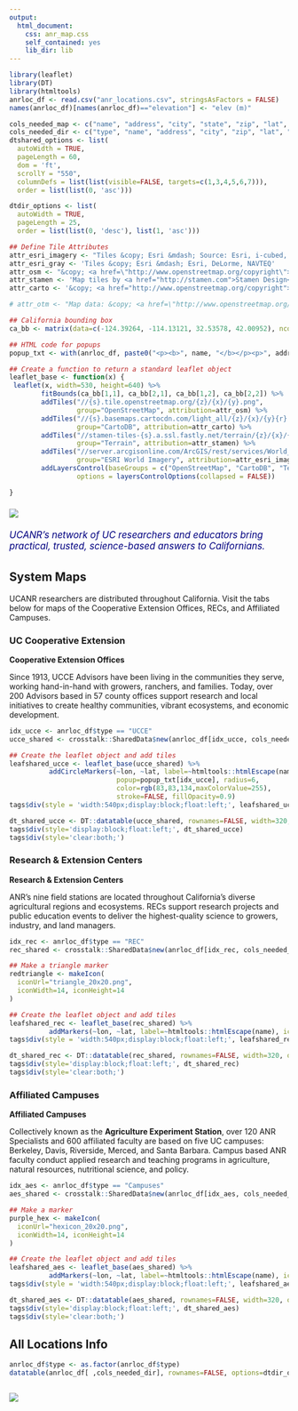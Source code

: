 ```yaml
---
output: 
  html_document:
    css: anr_map.css
    self_contained: yes
    lib_dir: lib
---
```


```r
library(leaflet)
library(DT)
library(htmltools)
anrloc_df <- read.csv("anr_locations.csv", stringsAsFactors = FALSE)
names(anrloc_df)[names(anrloc_df)=="elevation"] <- "elev (m)"

cols_needed_map <- c("name", "address", "city", "state", "zip", "lat", "lon", "elev (m)")
cols_needed_dir <- c("type", "name", "address", "city", "zip", "lat", "lon", "elev (m)")
dtshared_options <- list(
  autoWidth = TRUE,
  pageLength = 60,
  dom = 'ft',
  scrollY = "550",
  columnDefs = list(list(visible=FALSE, targets=c(1,3,4,5,6,7))),
  order = list(list(0, 'asc')))

dtdir_options <- list(
  autoWidth = TRUE,
  pageLength = 25,
  order = list(list(0, 'desc'), list(1, 'asc')))

## Define Tile Attributes
attr_esri_imagery <- "Tiles &copy; Esri &mdash; Source: Esri, i-cubed, USDA, USGS, AEX, GeoEye, Getmapping, Aerogrid, IGN, IGP, UPR-EGP, and the GIS User Community"
attr_esri_gray <- 'Tiles &copy; Esri &mdash; Esri, DeLorme, NAVTEQ'
attr_osm <- "&copy; <a href=\"http://www.openstreetmap.org/copyright\">OpenStreetMap</a>"
attr_stamen <- 'Map tiles by <a href="http://stamen.com">Stamen Design</a>, <a href="http://creativecommons.org/licenses/by/3.0">CC BY 3.0</a> &mdash; Map data &copy; <a href="http://www.openstreetmap.org/copyright">OpenStreetMap</a>'
attr_carto <- '&copy; <a href="http://www.openstreetmap.org/copyright">OpenStreetMap</a> &copy; <a href="https://carto.com/attributions">CARTO</a>'

# attr_otm <- "Map data: &copy; <a href=\"http://www.openstreetmap.org/copyright\">OpenStreetMap</a>, <ahref=\"http://viewfinderpanoramas.org\">SRTM</a> | Map style: &copy; <a href=\"https://opentopomap.org\">OpenTopoMap</a> (<a href=\"https://creativecommons.org/licenses/by-sa/3.0/\">CC-BY-SA</a>)"

## California bounding box
ca_bb <- matrix(data=c(-124.39264, -114.13121, 32.53578, 42.00952), ncol=2, byrow=TRUE)

## HTML code for popups
popup_txt <- with(anrloc_df, paste0("<p><b>", name, "</b></p><p>", address, "<br/>", city, ", ", state, " ", zip, "</p>"))

## Create a function to return a standard leaflet object
leaflet_base <- function(x) {
 leaflet(x, width=530, height=640) %>% 
        fitBounds(ca_bb[1,1], ca_bb[2,1], ca_bb[1,2], ca_bb[2,2]) %>% 
        addTiles("//{s}.tile.openstreetmap.org/{z}/{x}/{y}.png", 
                 group="OpenStreetMap", attribution=attr_osm) %>%
        addTiles("//{s}.basemaps.cartocdn.com/light_all/{z}/{x}/{y}{r}.png", 
                 group="CartoDB", attribution=attr_carto) %>%
        addTiles("//stamen-tiles-{s}.a.ssl.fastly.net/terrain/{z}/{x}/{y}{r}.png", 
                 group="Terrain", attribution=attr_stamen) %>%
        addTiles("//server.arcgisonline.com/ArcGIS/rest/services/World_Imagery/MapServer/tile/{z}/{y}/{x}.png",
                 group="ESRI World Imagery", attribution=attr_esri_imagery) %>%
        addLayersControl(baseGroups = c("OpenStreetMap", "CartoDB", "Terrain", "ESRI World Imagery"),
                 options = layersControlOptions(collapsed = FALSE))

}
```

![](ucanr_new-logo_700x98.png){style="margin:0.5em 0;"}

<div style="font-style:italic; color:navy;font-size:120%; margin-bottom:2em;">UCANR's network of UC researchers and educators bring practical, trusted, science-based answers to Californians.</div>

## System Maps {.tabset .tabset-fade}

UCANR researchers are distributed throughout California. Visit the tabs below for maps of the Cooperative Extension Offices, RECs, and Affiliated Campuses.

### UC Cooperative Extension

**Cooperative Extension Offices**

Since 1913, UCCE Advisors have been living in the communities they serve, working hand-in-hand with growers, ranchers, and families. Today, over 200 Advisors based in 57 county offices support research and local initiatives to create healthy communities, vibrant ecosystems, and economic development.

```r
idx_ucce <- anrloc_df$type == "UCCE"
ucce_shared <- crosstalk::SharedData$new(anrloc_df[idx_ucce, cols_needed_map])

## Create the leaflet object and add tiles
leafshared_ucce <- leaflet_base(ucce_shared) %>%
          addCircleMarkers(~lon, ~lat, label=~htmltools::htmlEscape(name), 
                           popup=popup_txt[idx_ucce], radius=6, 
                           color=rgb(83,83,134,maxColorValue=255), 
                           stroke=FALSE, fillOpacity=0.9)
tags$div(style = 'width:540px;display:block;float:left;', leafshared_ucce)
```

```r
dt_shared_ucce <- DT::datatable(ucce_shared, rownames=FALSE, width=320, options=dtshared_options)
tags$div(style='display:block;float:left;', dt_shared_ucce)
tags$div(style='clear:both;')
```

### Research & Extension Centers

**Research & Extension Centers**

ANR’s nine field stations are located throughout California's diverse agricultural regions and ecosystems. RECs support research projects and public education events to deliver the highest-quality science to growers, industry, and land managers.

```r
idx_rec <- anrloc_df$type == "REC"
rec_shared <- crosstalk::SharedData$new(anrloc_df[idx_rec, cols_needed_map])

## Make a triangle marker
redtriangle <- makeIcon(
  iconUrl="triangle_20x20.png",
  iconWidth=14, iconHeight=14
)

## Create the leaflet object and add tiles
leafshared_rec <- leaflet_base(rec_shared) %>%
          addMarkers(~lon, ~lat, label=~htmltools::htmlEscape(name), icon=redtriangle, popup=popup_txt[idx_rec])
tags$div(style = 'width:540px;display:block;float:left;', leafshared_rec)
```

```r
dt_shared_rec <- DT::datatable(rec_shared, rownames=FALSE, width=320, options=dtshared_options)
tags$div(style='display:block;float:left;', dt_shared_rec)
tags$div(style='clear:both;')
```

### Affiliated Campuses

**Affiliated Campuses**

Collectively known as the **Agriculture Experiment Station**, over 120 ANR Specialists and 600 affiliated faculty are based on five UC campuses: Berkeley, Davis, Riverside, Merced, and Santa Barbara. Campus based ANR faculty conduct applied research and teaching programs in agriculture, natural resources, nutritional science, and policy.

```r
idx_aes <- anrloc_df$type == "Campuses"
aes_shared <- crosstalk::SharedData$new(anrloc_df[idx_aes, cols_needed_map])

## Make a marker
purple_hex <- makeIcon(
  iconUrl="hexicon_20x20.png",
  iconWidth=14, iconHeight=14
)

## Create the leaflet object and add tiles
leafshared_aes <- leaflet_base(aes_shared) %>%
          addMarkers(~lon, ~lat, label=~htmltools::htmlEscape(name), icon=purple_hex, popup=popup_txt[idx_aes])
tags$div(style = 'width:540px;display:block;float:left;', leafshared_aes)
```

```r
dt_shared_aes <- DT::datatable(aes_shared, rownames=FALSE, width=320, options=dtshared_options)
tags$div(style='display:block;float:left;', dt_shared_aes)
tags$div(style='clear:both;')
```

## All Locations Info

```r
anrloc_df$type <- as.factor(anrloc_df$type)
datatable(anrloc_df[ ,cols_needed_dir], rownames=FALSE, options=dtdir_options, filter='top') %>% formatRound(c("lat","lon"), 3) %>% DT::formatStyle(columns=1:length(cols_needed_dir), fontSize='100%')
```

![](IGIS_ANR_horizontal_550x58.png){style="margin:1em 0;"}


